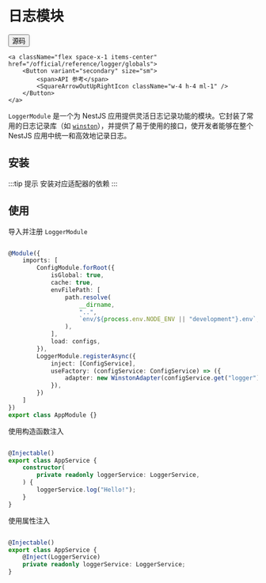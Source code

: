 # 日志模块


<div className="flex space-x-2 items-center">    
    <a className="flex space-x-1 items-center" href="https://github.com/hikestack/hike/tree/main/packages/logger" target="_blank">
        <Button variant="secondary" size="sm">      
             <span>源码</span>
            <FileCode2Icon className="w-4 h-4 ml-1" />
        </Button>
    </a>
   
    <a className="flex space-x-1 items-center" href="/official/reference/logger/globals">
        <Button variant="secondary" size="sm">
            <span>API 参考</span>
            <SquareArrowOutUpRightIcon className="w-4 h-4 ml-1" />
        </Button>
    </a>
</div>

```LoggerModule``` 是一个为 NestJS 应用提供灵活日志记录功能的模块。它封装了常用的日志记录库（如 [```winston```](https://github.com/winstonjs/winston)），并提供了易于使用的接口，使开发者能够在整个 NestJS 应用中统一和高效地记录日志。

## 安装

<PackageManagerTabs command="install @hikestack/logger" />

:::tip 提示
安装对应适配器的依赖
:::

<PackageManagerTabs command="install winston" />

## 使用

导入并注册 ```LoggerModule```

```ts title="app.module.ts" {20-25}

@Module({
	imports: [
		ConfigModule.forRoot({
			isGlobal: true,
			cache: true,
			envFilePath: [
				path.resolve(
					__dirname,
					"..",
					`env/${process.env.NODE_ENV || "development"}.env`,
				),
			],
			load: configs,
		}),
		LoggerModule.registerAsync({
			inject: [ConfigService],
			useFactory: (configService: ConfigService) => ({
				adapter: new WinstonAdapter(configService.get("logger")),
			}),
		})
	]
})
export class AppModule {}
```

使用构造函数注入

```ts title="app.service.ts" {7,9}

@Injectable()
export class AppService {
	constructor(
		private readonly loggerService: LoggerService,
	) {
		loggerService.log("Hello!");
	}
}
```

使用属性注入

```ts title="app.service.ts" {6,7}

@Injectable()
export class AppService {
    @Inject(LoggerService)
	private readonly loggerService: LoggerService;
}
```